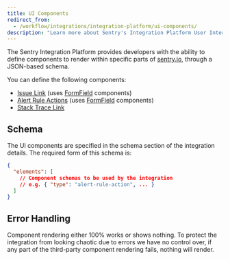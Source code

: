 ```yaml
---
title: UI Components
redirect_from:
  - /workflow/integrations/integration-platform/ui-components/
description: "Learn more about Sentry's Integration Platform User Interface (UI) components and how they provide developers with the ability to define UI components to render within specific parts of Sentry's UI, through a JSON-based schema."
---
```


The Sentry Integration Platform provides developers with the ability to define components to render within specific parts of [sentry.io](https://sentry.io), through a JSON-based schema.

You can define the following components:
 - [Issue Link](/product/integrations/integration-platform/ui-components/issue-link) (uses [FormField](/product/integrations/integration-platform/ui-components/formfield) components)
 - [Alert Rule Actions](/product/integrations/integration-platform/ui-components/alert-rule-action) (uses [FormField](/product/integrations/integration-platform/ui-components/formfield) components)
 - [Stack Trace Link](/product/integrations/integration-platform/ui-components/stacktrace-link)

## Schema

The UI components are specified in the schema section of the integration details. The required form of this schema is:

```json {filename: schema.json}
{
  "elements": [
    // Component schemas to be used by the integration
    // e.g. { "type": "alert-rule-action", ... }
  ]
}
```


## Error Handling

Component rendering either 100% works or shows nothing. To protect the integration from looking chaotic due to errors we have no control over, if any part of the third-party component rendering fails, nothing will render.
